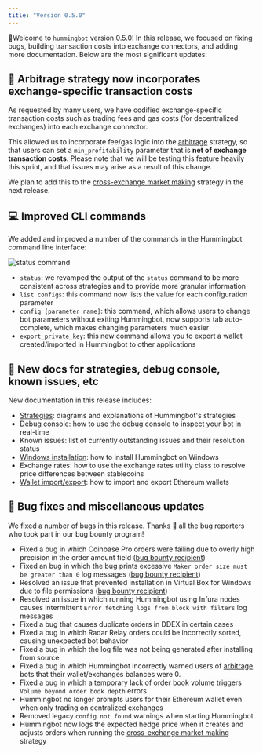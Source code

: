 ```yaml
---
title: "Version 0.5.0"
---
```


🚀Welcome to `hummingbot` version 0.5.0! In this release, we focused on fixing bugs, building transaction costs into exchange connectors, and adding more documentation. Below are the most significant updates:

## 💸 Arbitrage strategy now incorporates exchange-specific transaction costs

As requested by many users, we have codified exchange-specific transaction costs such as trading fees and gas costs (for decentralized exchanges) into each exchange connector.

This allowed us to incorporate fee/gas logic into the [arbitrage](/strategies/arbitrage) strategy, so that users can set a `min_profitability` parameter that is **net of exchange transaction costs**. Please note that we will be testing this feature heavily this sprint, and that issues may arise as a result of this change.

We plan to add this to the [cross-exchange market making](/strategies/cross-exchange-market-making) strategy in the next release.

## 💻 Improved CLI commands

We added and improved a number of the commands in the Hummingbot command line interface:

![status command](/assets/img/status-command.png)

- `status`: we revamped the output of the `status` command to be more consistent across strategies and to provide more granular information
- `list configs`: this command now lists the value for each configuration parameter
- `config [parameter name]`: this command, which allows users to change bot parameters without exiting Hummingbot, now supports tab auto-complete, which makes changing parameters much easier
- `export_private_key`: this new command allows you to export a wallet created/imported in Hummingbot to other applications

## 📝 New docs for strategies, debug console, known issues, etc

New documentation in this release includes:

- [Strategies](/strategies/overview/): diagrams and explanations of Hummingbot's strategies
- [Debug console](/operation/debug/#gatsby-focus-wrapper): how to use the debug console to inspect your bot in real-time
- Known issues: list of currently outstanding issues and their resolution status
- [Windows installation](/installation/windows/): how to install Hummingbot on Windows
- Exchange rates: how to use the exchange rates utility class to resolve price differences between stablecoins
- [Wallet import/export](/operation/adv-command-ref/#importing-your-wallet): how to import and export Ethereum wallets

## 🐞 Bug fixes and miscellaneous updates

We fixed a number of bugs in this release. Thanks 🙏 all the bug reporters who took part in our bug bounty program!

- Fixed a bug in which Coinbase Pro orders were failing due to overly high precision in the order amount field ([bug bounty recipient](https://github.com/CoinAlpha/hummingbot/issues/106))
- Fixed an bug in which the bug prints excessive `Maker order size must be greater than 0` log messages ([bug bounty recipient](https://github.com/CoinAlpha/hummingbot/issues/118))
- Resolved an issue that prevented installation in Virtual Box for Windows due to file permissions ([bug bounty recipient](https://github.com/CoinAlpha/hummingbot/issues/94))
- Resolved an issue in which running Hummingbot using Infura nodes causes intermittent `Error fetching logs from block with filters` log messages
- Fixed a bug that causes duplicate orders in DDEX in certain cases
- Fixed a bug in which Radar Relay orders could be incorrectly sorted, causing unexpected bot behavior
- Fixed a bug in which the log file was not being generated after installing from source
- Fixed a bug in which Hummingbot incorrectly warned users of [arbitrage](/strategies/arbitrage) bots that their wallet/exchanges balances were 0.
- Fixed a bug in which a temporary lack of order book volume triggers `Volume beyond order book depth` errors
- Hummingbot no longer prompts users for their Ethereum wallet even when only trading on centralized exchanges
- Removed legacy `config not found` warnings when starting Hummingbot
- Hummingbot now logs the expected hedge price when it creates and adjusts orders when running the [cross-exchange market making](/strategies/cross-exchange-market-making) strategy
